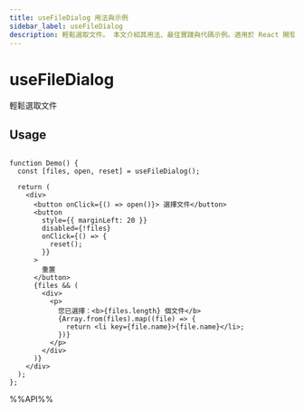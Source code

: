 ```yaml
---
title: useFileDialog 用法與示例
sidebar_label: useFileDialog
description: 輕鬆選取文件。 本文介紹其用法、最佳實踐與代碼示例。適用於 React 開發中需要處理副作用的場景。
---
```

# useFileDialog

輕鬆選取文件

## Usage

```tsx live

function Demo() {
  const [files, open, reset] = useFileDialog();

  return (
    <div>
      <button onClick={() => open()}> 選擇文件</button>
      <button
        style={{ marginLeft: 20 }}
        disabled={!files}
        onClick={() => {
          reset();
        }}
      >
        重置
      </button>
      {files && (
        <div>
          <p>
            您已選擇：<b>{files.length} 個文件</b>
            {Array.from(files).map((file) => {
              return <li key={file.name}>{file.name}</li>;
            })}
          </p>
        </div>
      )}
    </div>
  );
};

```

%%API%%